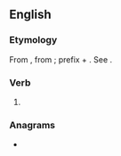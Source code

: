 ==English==

===Etymology===
From {{etyl|fr|en}} {{m|fr|incruster}}, from {{etyl|la|en}} {{m|la|incrustare}}; prefix {{m|la|in-||in}} + {{m|la|crustare||to cover with a crust}}. See {{m|en|crust}}.

===Verb===
{{en-verb}}

# {{alt form|en|encrust}}

===Anagrams===
* {{anagrams|en|a=cinrstu|Curtins|crustin|curtins}}